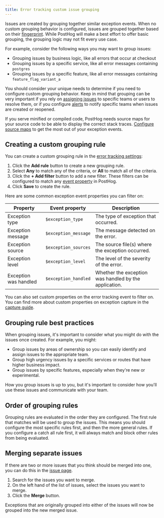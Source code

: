 ```yaml
---
title: Error tracking custom issue grouping
---
```



Issues are created by grouping together similar exception events. When no custom grouping behavior is configured, issues are grouped together based on their [fingerprint](TODO). While PostHog will make a best effort to offer basic grouping, the grouping logic may not fit every use case.

For example, consider the following ways you may want to group issues:

- Grouping issues by business logic, like all errors that occur at checkout
- Grouping issues by a specific service, like all error messages containing `postgres`
- Grouping issues by a specific feature, like all error messages containing `feature_flag_variant_a`

You should consider your unique needs to determine if you need to configure custom grouping behavior. Keep in mind that grouping can be very important if you rely on [assigning issues](/docs/error-tracking/assigning-issues) to specific teams or users to resolve them, or if you configure [alerts](/docs/error-tracking/alerts) to notify specific teams when issues are created or reopened.

<CalloutBox icon="IconInfo" title="Source maps" type="fyi">

  If you serve minified or compiled code, PostHog needs source maps for your source code to be able to display the correct stack traces. [Configure source maps](/docs/error-tracking/upload-source-maps) to get the most out of your exception events.

</CalloutBox>

## Creating a custom grouping rule

You can create a custom grouping rule in the [error tracking settings](https://app.posthog.com/error_tracking/configuration?tab=error-tracking-custom-grouping#selectedSetting=error-tracking-custom-grouping):

1. Click the **Add rule** button to create a new grouping rule.
2. Select **Any** to match any of the criteria, or **All** to match all of the criteria.
3. Click the **+ Add filter** button to add a new filter. These filters can be configured to match any [event property](/docs/data/events) in PostHog. 
4. Click **Save** to create the rule.

Here are some common exception event properties you can filter on:

| Property | Event property | Description |
| --- | --- | --- |
| Exception type | `$exception_type` | The type of exception that occurred. |
| Exception message | `$exception_message` | The message detected on the error. |
| Exception source | `$exception_sources` | The source file(s) where the exception occurred. |
| Exception level | `$exception_level` | The level of the severity of the error. |
| Exception was handled | `$exception_handled` | Whether the exception was handled by the application. |

You can also set custom properties on the error tracking event to filter on. You can find more about custom properties on exception capture in the [capture guide](/docs/error-tracking/capture).

## Grouping rule best practices

When grouping issues, it's important to consider what you might do with the issues once created. For example, you might:

- Group issues by areas of ownership so you can easily identify and assign issues to the appropriate team. 
- Group high urgency issues by a specific services or routes that have higher business impact.
- Group issues by specific features, especially when they're new or experimental.

How you group issues is up to you, but it's important to consider how you'll use these issues and communicate with your team.

## Order of grouping rules

Grouping rules are evaluated in the order they are configured. The first rule that matches will be used to group the issues. This means you should configure the most specific rules first, and then the more general rules. If you configure a catch all rule first, it will always match and block other rules from being evaluated.

## Merging separate issues

If there are two or more issues that you think should be merged into one, you can do this in the [issue page](https://us.posthog.com/error_tracking).

1. Search for the issues you want to merge.
1. On the left hand of the list of issues, select the issues you want to merge.
1. Click the **Merge** button.

Exceptions that are originally grouped into either of the issues will now be grouped into the new merged issue.